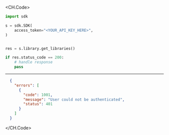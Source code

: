 
<CH.Code>
```python GetLibraries.py
import sdk

s = sdk.SDK(
    access_token="<YOUR_API_KEY_HERE>",
)


res = s.library.get_libraries()

if res.status_code == 200:
    # handle response
    pass
```
---

```json Example Response
  {
    "errors": [
      {
        "code": 1001,
        "message": "User could not be authenticated",
        "status": 401
      }
    ]
  }
```
</CH.Code>
